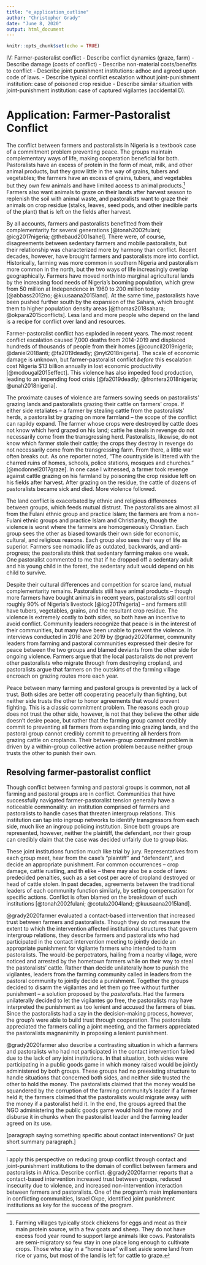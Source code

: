 ```yaml
---
title: "e_application_outline"
author: "Christopher Grady"
date: "June 8, 2020"
output: html_document
---
```


```r
knitr::opts_chunk$set(echo = TRUE)
```

IV: Farmer-pastoralist conflict
-	Describe conflict dynamics (graze, farm)
-	Describe damage (costs of conflict)
- Describe non-material costs/benefits to conflict
-	Describe joint punishment institutions: adhoc and agreed upon code of laws.
-	Describe typical conflict escalation without joint-punishment institution: case of poisoned crop residue
-	Describe similar situation with joint-punishment institution: case of captured vigilantes (accidental D).


# Application: Farmer-Pastoralist Conflict

The conflict between farmers and pastoralists in Nigeria is a textbook case of a commitment problem preventing peace.  The groups maintain complementary ways of life, making cooperation beneficial for both.  Pastoralists have an excess of protein in the form of meat, milk, and other animal products, but they grow little in the way of grains, tubers and vegetables; the farmers have an excess of grains, tubers, and vegetables but they own few animals and have limited access to animal products.[^chicken]  Farmers also want animals to graze on their lands after harvest season to replenish the soil with animal waste, and pastoralists want to graze their animals on crop residue (stalks, leaves, seed pods, and other inedible parts of the plant) that is left on the fields after harvest.

[^chicken]: Farming villages typically stock chickens for eggs and meat as their main protein source, with a few goats and sheep.  They do not have excess food year round to support large animals like cows.  Pastoralists are semi-migratory so few stay in one place long enough to cultivate crops.  Those who stay in a "home base" will set aside some land from rice or yams, but most of the land is left for cattle to graze.

By all accounts, farmers and pastoralists benefitted from their complementarity for several generations [@tonah2002fulani; @icg2017nigeria; @thebaud2001sahel].  There were, of course, disagreements between sedentary farmers and mobile pastoralists, but their relationship was characterized more by harmony than conflict.  Recent decades, however, have brought farmers and pastoralists more into conflict.  Historically, farming was more common in southern Nigeria and pastoralism more common in the north, but the two ways of life increasingly overlap geographically.  Farmers have moved north into marginal agricultural lands by the increasing food needs of Nigeria's booming population, which grew from 50 million at Independence in 1960 to 200 million today [@abbass2012no; @kuusaana2015land].  At the same time, pastoralists have been pushed further south by the expansion of the Sahara, which brought them to higher population density areas [@thomas2018sahara; @okpara2015conflicts].  Less land and more people who depend on the land is a recipe for conflict over land and resources.

Farmer-pastoralist conflict has exploded in recent years.  The most recent conflict escalation caused 7,000 deaths from 2014-2019 and displaced hundreds of thousands of people from their homes [@council2019nigeria; @daniel2018anti; @fa2019deadly; @nyt2018nigeria].  The scale of economic damage is unknown, but farmer-pastoralist conflict _before_ this escalation cost Nigeria $13 billion annually in lost economic productivity [@mcdougal2015effect].  This violence has also impeded food production, leading to an impending food crisis [@fa2019deadly; @frontera2018nigeria; @unah2018nigeria].  

The proximate causes of violence are farmers sowing seeds on pastoralists' grazing lands and pastoralists grazing their cattle on farmers' crops.  If either side retaliates -- a farmer by stealing cattle from the pastoralists' herds, a pastoralist by grazing on more farmland -- the scope of the conflict can rapildy expand.  The farmer whose crops were destroyed by cattle does not know which herd grazed on his land; cattle he steals in revenge do not necessarily come from the transgressing herd.  Pastoralists, likewise, do not know which farmer stole their cattle; the crops they destroy in revenge do not necessarily come from the transgressing farm.  From there, a little war often breaks out.  As one reporter noted, "The countryside is littered with the charred ruins of homes, schools, police stations, mosques and churches." [@mcdonnel2017graze].  In one case I witnessed, a farmer took revenge against cattle grazing on his farmland by poisoning the crop residue left on his fields after harvest.  After grazing on the residue, the cattle of dozens of pastoralists became sick and died.  More violence followed. 

<!-- Describe non-material costs/benefits to conflict-->
The land conflict is exacerbated by ethnic and religious differences between groups, which feeds mutual distrust.  The pastoralists are almost all from the Fulani ethnic group and practice Islam; the farmers are from a non-Fulani ethnic groups and practice Islam and Christianity, though the violence is worst where the farmers are homogeneously Christian.  Each group sees the other as biased towards their own side for economic, cultural, and religious reasons.  Each group also sees their way of life as superior.  Farmers see nomadic life as outdated, backwards, and anti-progress; the pastoralists think that sedentary farming makes one weak.  One pastoralist commented to me that if he dropped off a sedentary adult and his young child in the forest, the sedentary adult would depend on his child to survive.

Despite their cultural differences and competition for scarce land, mutual complementarity remains.  Pastoralists still have animal products -- though more farmers have bought animals in recent years, pastoralists still control roughly 90% of Nigeria's livestock [@icg2017nigeria] -- and farmers still have tubers, vegetables, grains, and the resultant crop residue.  The violence is extremely costly to both sides, so both have an incentive to avoid conflict.  Community leaders recognize that peace is in the interest of their communities, but many have been unable to prevent the violence.  In interviews conducted in 2016 and 2019 by @grady2020farmer, community leaders from farming and pastoral communities expressed their desire for peace between the two groups and blamed deviants from the other side for ongoing violence.  Farmers argue that the local pastoralists do not prevent other pastoralists who migrate through from destroying cropland, and pastoralists argue that farmers on the outskirts of the farming village encroach on grazing routes more each year.   <!--Both sides believe only they have a valid claim to the land -- pastoralists because they began grazing it before farmers sowed crops, and farmers because the government recognizes property rights of farmerse over pastoralists.-->

Peace between many farming and pastoral groups is prevented by a lack of trust.  Both sides are better off cooperating peacefully than fighting, but neither side trusts the other to honor agreements that would prevent fighting.  This is a classic commitment problem.  The reasons each group does not trust the other side, however, is not that they believe the other side doesn't desire peace, but rather that the farming group cannot credibly commit to preventing all farmers from expanding into grazing lands, and the pastoral group cannot credibly commit to preventing all herders from grazing cattle on croplands.  Their between-group commitment problem is driven by a within-group collective action problem because neither group trusts the other to punish their own.

## Resolving farmer-pastoralist conflict

Though conflict between farming and pastoral groups is common, not all farming and pastoral groups are in conflict.  Communities that have successfully navigated farmer-pastoralist tension generally have a noticeable commonality: an institution comprised of farmers and pastoralists to handle cases that threaten intergroup relations.  This institution can tap into ingroup networks to identify transgressors from each side, much like an ingroup policing institution.  Since both groups are represented, however, neither the plaintiff, the defendant, nor their group can credibly claim that the case was decided unfairly due to group bias.

These joint institutions function much like trial by jury.  Representatives from each group meet, hear from the case's "plaintiff" and "defendant", and decide an appropriate punishment.  For common occurrences -- crop damage, cattle rustling, and th elike -- there may also be a code of laws: predecided penalties, such as a set cost per acre of cropland destroyed or head of cattle stolen.  In past decades, agreements between the traditional leaders of each community function similarly, by setting compensation for specific actions.  Conflict is often blamed on the breakdown of such institutions [@tonah2002fulani; @cotula2004land; @kuusaana2015land].

@grady2020farmer evaluated a contact-based intervention that increased trust between farmers and pastoralists.  Though they do not measure the extent to which the intervention affected institutional structures that govern intergroup relations, they describe farmers and pastoralists who had participated in the contact intervention meeting to jointly decide an appropriate punishment for vigilante farmers who intended to harm pastoralists.  The would-be perpetrators, hailing from a nearby village, were noticed and arrested by the hometown farmers while on their way to steal the pastoralists' cattle.  Rather than decide unilaterally how to punish the vigilantes, leaders from the farming community called in leaders from the pastoral community to jointly decide a punishment.  Together the groups decided to disarm the vigilantes and let them go free without further punishment -- a solution proposed by the _pastoralists_.  Had the farmers unilaterally decided to let the vigilantes go free, the pastoralists may have interpreted the punishment as too lenient and accused the farmers of bias.  Since the pastoralists had a say in the decision-making process, however, the group's were able to build trust through cooperation.  The pastoralists appreciated the farmers calling a joint meeting, and the farmers appreciated the pastoralists magnanimity in proposing a lenient punishment.

@grady2020farmer also describe a contrasting situation in which a farmers and pastoralists who had not participated in the contact intervention failed due to the lack of any joint institutions.  In that situation, both sides were participating in a public goods game in which money raised would be jointly administered by both groups.  These groups had no preexisting structure to handle situations that concerned both sides, and neither side trusted the other to hold the money.  The pastoralists claimed that the money would be squandered by the corruption of the farming community's leader if a farmer held it; the farmers claimed that the pastoralists would migrate away with the money if a pastoralist held it.  In the end, the groups agreed that the NGO administering the public goods game would hold the money and disburse it in chunks when the pastoralist leader and the farming leader agreed on its use.

[paragraph saying something specific about contact interventions?  Or just short summary paragraph.]














************

<!--10 – Perspective/Application: Nigeria farmer-pastoralist: pastoralists graze cattle on farmland, farmers attack cattle and sow seeds in grazing lands.  Ingroups not preventing this aggression.  Farmers do not know whose cattle, pastoralists do not know who attacked their cattle.  Attack outgroup generally.  Through a contact intervention, groups established joint criminal punishment institutions when a farmer/pastoralist have grievances.  Representative from each side’s “government” (chiefs) meet and agree on punishment, make sure ingroup abides by ruling.
Perspective/Application: Race Protests/Riots 2020: black people (ingroup) following social rules, punished extremely by cops (outgroup) anyway, no punishment for outgroup defectors, eventually ingroup starts punishing members of outgroup == spiral equilibrium (F&L). Ingroup cannot identify outgroup members who defected so punish any others perceived as outgroup.  Low trust in criminal justice system, low legitimacy, low compliance.
o	Use trials; need members of ingroup and outgroup at trial.-->
I apply this perspective on reducing group conflict through contact and joint-punishment institutions to the domain of conflict between farmers and pastoralists in Africa.  Describe conflict.  @grady2020farmer reports that a contact-based intervention increased trust between groups, reduced insecurity due to violence, and increased non-intervention interaction between farmers and pastoralists.  One of the program's main implementers in conflicting communities, Israel Okpe, identified joint punishment institutions as key for the success of the program.
<!--Chiefs meet adhoc basis.  Pre-agreed upon costs for behaviors (code of laws).  Failed outgroup: spray poison on crop residue to kill cows; burn farmers house; refuse to trade with each other; attack village/ruga; migration; army. -->